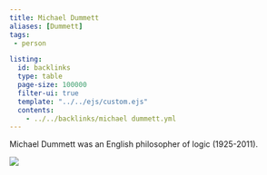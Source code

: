 ```yaml
---
title: Michael Dummett
aliases: [Dummett]
tags: 
 - person

listing:
  id: backlinks
  type: table
  page-size: 100000
  filter-ui: true
  template: "../../ejs/custom.ejs"
  contents:
    - ../../backlinks/michael dummett.yml
---
```


Michael Dummett was an English philosopher of logic (1925-2011).

![](/images/headshots/dummett.jpeg)
